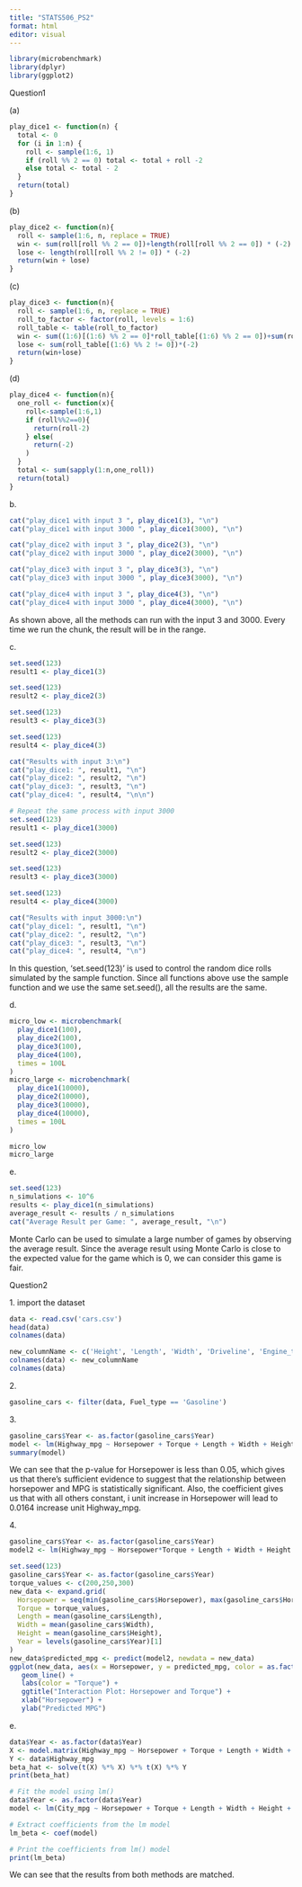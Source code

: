 ```yaml
---
title: "STATS506_PS2"
format: html
editor: visual
---
```


```r
library(microbenchmark)
library(dplyr)
library(ggplot2)
```

Question1

\(a\)

```r
play_dice1 <- function(n) {
  total <- 0
  for (i in 1:n) {
    roll <- sample(1:6, 1)
    if (roll %% 2 == 0) total <- total + roll -2
    else total <- total - 2
  }
  return(total)
}

```

\(b\)

```r
play_dice2 <- function(n){
  roll <- sample(1:6, n, replace = TRUE)
  win <- sum(roll[roll %% 2 == 0])+length(roll[roll %% 2 == 0]) * (-2)
  lose <- length(roll[roll %% 2 != 0]) * (-2)
  return(win + lose)
}

```

\(c\)

```r
play_dice3 <- function(n){
  roll <- sample(1:6, n, replace = TRUE)
  roll_to_factor <- factor(roll, levels = 1:6)
  roll_table <- table(roll_to_factor)
  win <- sum((1:6)[(1:6) %% 2 == 0]*roll_table[(1:6) %% 2 == 0])+sum(roll_table[(1:6) %% 2 == 0])*(-2)
  lose <- sum(roll_table[(1:6) %% 2 != 0])*(-2)
  return(win+lose)            
}
```

\(d\)

```r
play_dice4 <- function(n){
  one_roll <- function(x){
    roll<-sample(1:6,1)
    if (roll%%2==0){
      return(roll-2)
    } else(
      return(-2)
    )
  }
  total <- sum(sapply(1:n,one_roll))
  return(total)
}
```

b\.

```r
cat("play_dice1 with input 3 ", play_dice1(3), "\n")
cat("play_dice1 with input 3000 ", play_dice1(3000), "\n")
```

```r
cat("play_dice2 with input 3 ", play_dice2(3), "\n")
cat("play_dice2 with input 3000 ", play_dice2(3000), "\n")
```

```r
cat("play_dice3 with input 3 ", play_dice3(3), "\n")
cat("play_dice3 with input 3000 ", play_dice3(3000), "\n")
```

```r
cat("play_dice4 with input 3 ", play_dice4(3), "\n")
cat("play_dice4 with input 3000 ", play_dice4(3000), "\n")
```

As shown above, all the methods can run with the input 3 and 3000. Every time we run the chunk, the result will be in the range.

c\.

```r
set.seed(123)
result1 <- play_dice1(3)

set.seed(123)
result2 <- play_dice2(3)

set.seed(123)
result3 <- play_dice3(3)

set.seed(123)
result4 <- play_dice4(3)

cat("Results with input 3:\n")
cat("play_dice1: ", result1, "\n")
cat("play_dice2: ", result2, "\n")
cat("play_dice3: ", result3, "\n")
cat("play_dice4: ", result4, "\n\n")

# Repeat the same process with input 3000
set.seed(123)
result1 <- play_dice1(3000)

set.seed(123)
result2 <- play_dice2(3000)

set.seed(123)
result3 <- play_dice3(3000)

set.seed(123)
result4 <- play_dice4(3000)

cat("Results with input 3000:\n")
cat("play_dice1: ", result1, "\n")
cat("play_dice2: ", result2, "\n")
cat("play_dice3: ", result3, "\n")
cat("play_dice4: ", result4, "\n")

```

In this question, 'set.seed(123)' is used to control the random dice rolls simulated by the sample function. Since all functions above use the sample function and we use the same set.seed(), all the results are the same.

d\.

```r
micro_low <- microbenchmark(
  play_dice1(100),
  play_dice2(100),
  play_dice3(100),
  play_dice4(100),
  times = 100L
)
micro_large <- microbenchmark(
  play_dice1(10000),
  play_dice2(10000),
  play_dice3(10000),
  play_dice4(10000),
  times = 100L
)
```

```r
micro_low
micro_large
```

e\.

```r
set.seed(123)
n_simulations <- 10^6
results <- play_dice1(n_simulations)
average_result <- results / n_simulations
cat("Average Result per Game: ", average_result, "\n")
```

Monte Carlo can be used to simulate a large number of games by observing the average result. Since the average result using Monte Carlo is close to the expected value for the game which is 0, we can consider this game is fair.

Question2

1\. import the dataset

```r
data <- read.csv('cars.csv')
head(data)
colnames(data)
```

```r
new_columnName <- c('Height', 'Length', 'Width', 'Driveline', 'Engine_type','Engine_hybrid','Forward_gears_num', 'Transmission','City_mpg','Fuel_type', 'Highway_mpg','Classification','ID','Make','Model_year','Year','Horsepower','Torque')
colnames(data) <- new_columnName
colnames(data)
```

2\.

```r
gasoline_cars <- filter(data, Fuel_type == 'Gasoline')
```

3\.

```r
gasoline_cars$Year <- as.factor(gasoline_cars$Year)
model <- lm(Highway_mpg ~ Horsepower + Torque + Length + Width + Height + Year, data = gasoline_cars)
summary(model)
```

We can see that the p-value for Horsepower is less than 0.05, which gives us that there's sufficient evidence to suggest that the relationship between horsepower and MPG is statistically significant. Also, the coefficient gives us that with all others constant, i unit increase in Horsepower will lead to 0.0164 increase unit Highway_mpg.

4\.

```r
gasoline_cars$Year <- as.factor(gasoline_cars$Year)
model2 <- lm(Highway_mpg ~ Horsepower*Torque + Length + Width + Height + Year, data = gasoline_cars)
```

```r
set.seed(123)
gasoline_cars$Year <- as.factor(gasoline_cars$Year)
torque_values <- c(200,250,300)
new_data <- expand.grid(
  Horsepower = seq(min(gasoline_cars$Horsepower), max(gasoline_cars$Horsepower), length.out = 100), 
  Torque = torque_values, 
  Length = mean(gasoline_cars$Length), 
  Width = mean(gasoline_cars$Width),
  Height = mean(gasoline_cars$Height),
  Year = levels(gasoline_cars$Year)[1] 
)
new_data$predicted_mpg <- predict(model2, newdata = new_data)
ggplot(new_data, aes(x = Horsepower, y = predicted_mpg, color = as.factor(Torque))) +
   geom_line() +
   labs(color = "Torque") +
   ggtitle("Interaction Plot: Horsepower and Torque") +
   xlab("Horsepower") +
   ylab("Predicted MPG")
```

e\.

```r
data$Year <- as.factor(data$Year)
X <- model.matrix(Highway_mpg ~ Horsepower + Torque + Length + Width + Height + Year, data = data)
Y <- data$Highway_mpg
beta_hat <- solve(t(X) %*% X) %*% t(X) %*% Y
print(beta_hat)
```

```r
# Fit the model using lm()
data$Year <- as.factor(data$Year)
model <- lm(City_mpg ~ Horsepower + Torque + Length + Width + Height + Year, data = data)

# Extract coefficients from the lm model
lm_beta <- coef(model)

# Print the coefficients from lm() model
print(lm_beta)
```

We can see that the results from both methods are matched.
